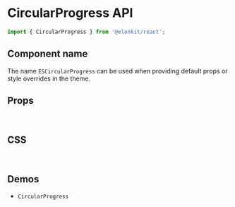 
<Meta title="Components API/CircularProgress" />

# CircularProgress API

```js
import { CircularProgress } from '@elonkit/react';
```

## Component name

The name `ESCircularProgress` can be used when providing default props or style overrides in the theme.

## Props

<TableInterface name="CircularProgressProps" variant="props" />

<br />

## CSS

<TableInterface name="CircularProgressClasses" variant="css" />

<br />

## Demos

<ul>
  <li>
    <LinkTo kind="components-CircularProgress" story="demo">
      <code>CircularProgress</code>
    </LinkTo>
  </li>
</ul>
